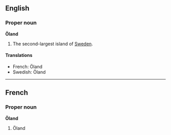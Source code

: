 ==English==
===Proper noun===
'''Öland'''

#The second-largest island of [[Sweden]].

====Translations====
*French: Öland
*Swedish: Öland

----
==French==
===Proper noun===
'''Öland'''

#Öland